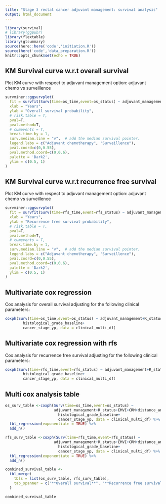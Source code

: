```yaml
---
title: "Stage 3 rectal cancer adjuvant management: survival analysis"
output: html_document
---
```


```r
library(survival)
# library(ggpubr)
library(flextable)
library(gtsummary)
source(here::here('code','initiation.R'))
source(here('code','data_preparation.R'))
knitr::opts_chunk$set(echo = TRUE)
```

## KM Survival curve w.r.t overall survival

Plot KM curve with respect to adjuvant management option: adjuvant chemo vs surveillence
```r

survminer::ggsurvplot(
  fit = survfit(Surv(time=os_time,event=os_status) ~ adjuvant_management, data = clinical_df), 
  xlab = "Years", 
  ylab = "Overall survival probability",
  # risk.table = T,
  pval=T,
  pval.method=T,
  # cumevents = T,
  break.time.by = 1,
  surv.median.line = "v",  # add the median survival pointer.
  legend.labs = c("Adjuvant chemotherapy", "Surveillence"),
  pval.coord=c(0,0.55),
  pval.method.coord=c(0,0.6),
  palette = 'Dark2',
  ylim = c(0.5, 1)
)

```

## KM Survival curve w.r.t recurrence free survival

Plot KM curve with respect to adjuvant management option: adjuvant chemo vs surveillence
```r

survminer::ggsurvplot(
  fit = survfit(Surv(time=rfs_time,event=rfs_status) ~ adjuvant_management, data = clinical_df), 
  xlab = "Years", 
  ylab = "Recurrence free survival probability",
  # risk.table = T,
  pval=T,
  pval.method=T,
  # cumevents = T,
  break.time.by = 1,
  surv.median.line = "v",  # add the median survival pointer.
  legend.labs = c("Adjuvant chemotherapy", "Surveillence"),
  pval.coord=c(0,0.55),
  pval.method.coord=c(0,0.6),
  palette = 'Dark2',
  ylim = c(0.5, 1)
)

```

## Multivariate cox regression

Cox analysis for overall survival adjusting for the following clinical parameters:

```r

coxph(Surv(time=os_time,event=os_status) ~ adjuvant_management+R_status+EMVI+CRM+distance_anal_verge_final+
        histological_grade_baseline+
        cancer_stage_yp, data = clinical_multi_df)


```


## Multivariate cox regression with rfs

Cox analysis for recurrence free survival adjusting for the following clinical parameters:

```r

coxph(Surv(time=rfs_time,event=rfs_status) ~ adjuvant_management+R_status+EMVI+CRM+distance_anal_verge_final+
        histological_grade_baseline+
        cancer_stage_yp, data = clinical_multi_df)

```

## Multi cox analysis table
```r

os_surv_table <-coxph(Surv(time=os_time,event=os_status) ~
                      adjuvant_management+R_status+EMVI+CRM+distance_anal_verge_final+
                        histological_grade_baseline+
                        cancer_stage_yp, data = clinical_multi_df) %>%
  tbl_regression(exponentiate = TRUE) %>%
  add_n()

rfs_surv_table <-coxph(Surv(time=rfs_time,event=rfs_status) ~
                      adjuvant_management+R_status+EMVI+CRM+distance_anal_verge_final+
                        histological_grade_baseline+
                        cancer_stage_yp, data = clinical_multi_df) %>%
  tbl_regression(exponentiate = TRUE) %>%
  add_n()

combined_survival_table <-
  tbl_merge(
    tbls = list(os_surv_table, rfs_surv_table),
    tab_spanner = c("**Overall survival**", "**Recurrence free survival**")
  )

combined_survival_table
```

